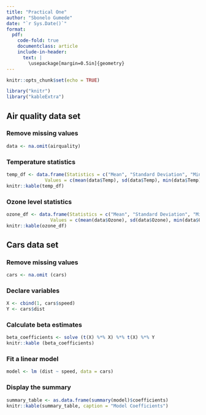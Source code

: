 ```yaml
---
title: "Practical One"
author: "Sbonelo Gumede"
date: "`r Sys.Date()`"
format: 
  pdf: 
    code-fold: true
    documentclass: article
    include-in-header: 
      text: |
        \usepackage[margin=0.5in]{geometry}
---
```


```r
knitr::opts_chunk$set(echo = TRUE)

library("knitr")
library("kableExtra")
```

## Air quality data set

### Remove missing values

```r
data <- na.omit(airquality)
```

### Temperature statistics

```r
temp_df <- data.frame(Statistics = c("Mean", "Standard Deviation", "Minimum", "Maximum"), 
			  Values = c(mean(data$Temp), sd(data$Temp), min(data$Temp), max(data$Temp)))
knitr::kable(temp_df)
```

### Ozone level statistics

```r
ozone_df <- data.frame(Statistics = c("Mean", "Standard Deviation", "Minimum", "Maximum"), 
				Values = c(mean(data$Ozone), sd(data$Ozone), min(data$Ozone), max(data$Ozone)))
knitr::kable(ozone_df)
```

\newpage

## Cars data set

### Remove missing values

```r
cars <- na.omit (cars)
```

### Declare variables

```r
X <- cbind(1, cars$speed)
Y <- cars$dist
```

### Calculate beta estimates

```r
beta_coefficients <- solve (t(X) %*% X) %*% t(X) %*% Y
knitr::kable (beta_coefficients)
```

### Fit a linear model

```r
model <- lm (dist ~ speed, data = cars)
```

### Display the summary

```r
summary_table <- as.data.frame(summary(model)$coefficients)
knitr::kable(summary_table, caption = "Model Coefficients")
```
